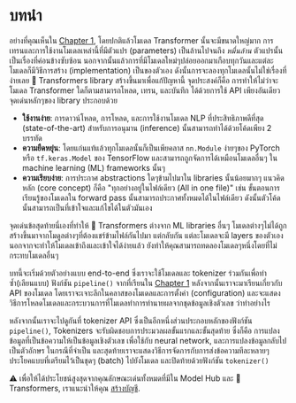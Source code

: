# บทนำ

อย่างที่คุณเห็นใน [Chapter 1](/course/chapter1), โดยปกติแล้วโมเดล Transformer นั้นจะมีขนาดใหญ่มาก การเทรนและการใช้งานโมเดลเหล่านี้ที่มีตัวแปร (parameters) เป็นล้านไปจนถึง *หมื่นล้าน* ตัวแปรนั้นเป็นเรื่องที่ค่อนข้างซับซ้อน นอกจากนั้นแล้วการที่มีโมเดลใหม่ๆปล่อยออกมาเกือบทุกวันและแต่ละโมเดลก็มีวิธีการสร้าง (implementation) เป็นของตัวเอง ดังนั้นการจะลองทุกโมเดลนั้นไม่ใช่เรื่องที่ง่ายเลย
🤗 Transformers library สร้างขึ้นมาเพื่อแก้ปัญหานี้ จุดประสงค์ก็คือ การทำให้ไม่ว่าจะโมเดล Transformer ใดก็ตามสามารถโหลด, เทรน, และบันทึก ได้ด้วยการใช้ API เพียงอันเดียว จุดเด่นหลักๆของ library ประกอบด้วย

- **ใช้งานง่าย**: การดาวน์โหลด, การโหลด, และการใช้งานโมเดล NLP ที่ประสิทธิภาพดีที่สุด (state-of-the-art) สำหรับการอนุมาน (inference) นั้นสามารถทำได้ด้วยโค้ดเพียง 2 บรรทัด
- **ความยืดหยุ่น**: โดยแก่นแท้แล้วทุกโมเดลนั้นก็เป็นเพียคลาส `nn.Module` ง่ายๆของ PyTorch หรือ `tf.keras.Model` ของ TensorFlow และสามารถถูกจัดการได้เหมือนโมเดลอื่นๆ ใน machine learning (ML) frameworks นั้นๆ
- **ความเรียบง่าย**: การประกาศ abstractions ใดๆข้ามไปมาใน libraries นั้นน้อยมากๆ แนวคิดหลัก (core concept) ก็คือ "ทุกอย่างอยู่ในไฟล์เดียว (All in one file)" เช่น ขั้นตอนการเรียนรู้ของโมเดลใน forward pass นั้นสามารถประกาศทั้งหมดได้ในไฟล์เดียว ดังนั้นตัวโค้ดนั้นสามารถเป็นที่เข้าใจและแก้ไขได้ในตัวมันเอง

จุดเด่นข้อสุดท้ายนี่เองที่ทำให้ 🤗 Transformers ต่างจาก ML libraries อื่นๆ โมเดลต่างๆไม่ได้ถูกสร้างขึ้นมาจากโมดูลต่างๆที่ต้องแชร์ข้ามไฟล์กันไปมา แต่กลับกัน แต่ละโมเดลจะมี layers ของตัวเอง 
นอกจากจะทำให้โมเดลเข้าถึงและเข้าใจได้ง่ายแล้ว ยังทำให้คุณสามารถทดลองโมเดลๆหนึ่งโดยที่ไม่กระทบโมเดลอื่นๆ

บทนี้จะเริ่มด้วยตัวอย่างแบบ end-to-end ซึ่งเราจะใช้โมเดลและ tokenizer ร่วมกันเพื่อทำซ้ำ(เลียนแบบ) ฟังก์ชัน `pipeline()` จากที่เรียนใน [Chapter 1](/course/chapter1) หลังจากนั้นเราจะมาเรียนเกี่ยวกับ API ของโมเดล โดยเราจะเจาะลึกในคลาสของโมเดลและการตั้งค่า (configuration) และจะแสดงวิธีการโหลดโมเดลและกระบวนการที่โมเดลทำการทำนายผลจากชุดข้อมูลเชิงตัวเลข ว่าทำอย่างไร

หลังจากนั้นเราจะไปดูกันที่ tokenizer API ซึ่งเป็นอีกหนึ่งส่วนประกอบหลักของฟังก์ชัน `pipeline()`, Tokenizers จะรับผิดชอบการประมวลผลขั้นแรกและขั้นสุดท้าย ซึ่งก็คือ การแปลงข้อมูลที่เป็นข้อความให้เป็นข้อมูลเชิงตัวเลข เพื่อใช้กับ neural network, และการแปลงข้อมูลกลับไปเป็นตัวอักษร ในกรณีที่จำเป็น และสุดท้ายเราจะแสดงวิธีการจัดการกับการส่งข้อความทีละหลายๆประโยคแบบที่เตรียมไว้เป็นชุดๆ (batch) ไปยังโมเดล และปิดท้ายด้วยฟังก์ชัน `tokenizer()`

<Tip>
⚠️ เพื่อให้ได้ประโยชน์สูงสุดจากคุณลักษณะเด่นทั้งหมดที่มีใน Model Hub และ 🤗 Transformers, เราแนะนำให้คุณ <a href="https://huggingface.co/join">สร้างบัญชี</a>.
</Tip>